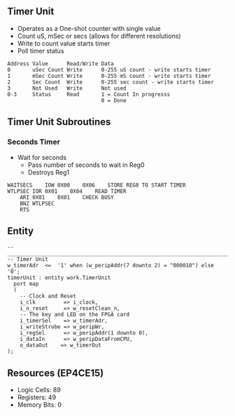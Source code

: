 == Timer Unit ==

* Operates as a One-shot counter with single value
* Count uS, mSec or secs (allows for different resolutions)
* Write to count value starts timer
* Poll timer status
<pre>
Address Value      Read/Write Data
0       uSec Count Write      0-255 uS count - write starts timer
1       mSec Count Write      0-255 mS count - write starts timer 
2       Sec Count  Write      0-255 sec count - write starts timer
3       Not Used   Write      Not used
0-3     Status     Read       1 = Count In progresss
                              0 = Done
</pre>

== Timer Unit Subroutines ==

=== Seconds Timer ===

* Wait for seconds
** Pass number of seconds to wait in Reg0
** Destroys Reg1

<pre>
WAITSECS	IOW	0X00	0X06	STORE REG0 TO START TIMER
WTLPSEC	IOR	0X01	0X04	READ TIMER
	ARI	0X01	0X01	CHECK BUSY
	BNZ	WTLPSEC		
	RTS			
</pre>

== Entity ==

<pre>
-- ____________________________________________________________________________________
-- Timer Unit
w_timerAdr	<=	'1' when (w_peripAddr(7 downto 2) = "000010") else '0';
timerUnit : entity work.TimerUnit
  port map
  (
    -- Clock and Reset
    i_clk         => i_clock,
    i_n_reset     => w_resetClean_n,
    -- The key and LED on the FPGA card 
    i_timerSel    => w_timerAdr,
    i_writeStrobe => w_peripWr,
    i_regSel      => w_peripAddr(1 downto 0),
    i_dataIn      => w_peripDataFromCPU,
    o_dataOut    => w_timerOut
);
</pre>

== Resources (EP4CE15) ==

* Logic Cells: 89
* Registers: 49
* Memory Bits: 0
